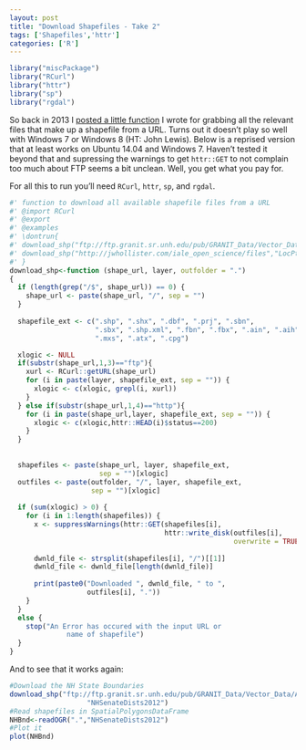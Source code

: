 ```yaml
---
layout: post
title: "Download Shapefiles - Take 2"
tags: ['Shapefiles','httr']
categories: ['R']
---
```


```r
library("miscPackage")
library("RCurl")
library("httr")
library("sp")
library("rgdal")
```

So back in 2013 I [posted a little function](https://landeco2point0.wordpress.com/2013/09/30/an-r-function-to-download-shapefiles/) I wrote for grabbing all the relevant files that make up a shapefile from a URL.  Turns out it doesn't play so well with Windows 7 or Windows 8 (HT: John Lewis).  Below is a reprised version that at least works on Ubuntu 14.04 and Windows 7.  Haven't tested it beyond that and supressing the warnings to get `httr::GET` to not complain too much about FTP seems a bit unclean.  Well, you get what you pay for. 

For all this to run you'll need `RCurl`, `httr`, `sp`, and `rgdal`.

```r
#' function to download all available shapefile files from a URL
#' @import RCurl
#' @export
#' @examples
#' \dontrun{
#' download_shp("ftp://ftp.granit.sr.unh.edu/pub/GRANIT_Data/Vector_Data/Administrative_and_Political_Boundaries/d-nhsenatedists/2012","NHSenateDists2012")
#' download_shp("http://jwhollister.com/iale_open_science/files","LocPt")
#' }
download_shp<-function (shape_url, layer, outfolder = ".") 
{
  if (length(grep("/$", shape_url)) == 0) {
    shape_url <- paste(shape_url, "/", sep = "")
  }
  
  shapefile_ext <- c(".shp", ".shx", ".dbf", ".prj", ".sbn", 
                     ".sbx", ".shp.xml", ".fbn", ".fbx", ".ain", ".aih", ".ixs", 
                     ".mxs", ".atx", ".cpg")

  xlogic <- NULL
  if(substr(shape_url,1,3)=="ftp"){
    xurl <- RCurl::getURL(shape_url)
    for (i in paste(layer, shapefile_ext, sep = "")) {
      xlogic <- c(xlogic, grepl(i, xurl))
    }
  } else if(substr(shape_url,1,4)=="http"){
    for (i in paste(shape_url,layer, shapefile_ext, sep = "")) {
      xlogic <- c(xlogic,httr::HEAD(i)$status==200)
    }  
  }
  
 
  shapefiles <- paste(shape_url, layer, shapefile_ext, 
                      sep = "")[xlogic]
  outfiles <- paste(outfolder, "/", layer, shapefile_ext, 
                    sep = "")[xlogic]
  
  if (sum(xlogic) > 0) {
    for (i in 1:length(shapefiles)) {
      x <- suppressWarnings(httr::GET(shapefiles[i], 
                                      httr::write_disk(outfiles[i],
                                                       overwrite = TRUE)))
      
      dwnld_file <- strsplit(shapefiles[i], "/")[[1]]
      dwnld_file <- dwnld_file[length(dwnld_file)]
      
      print(paste0("Downloaded ", dwnld_file, " to ", 
                   outfiles[i], "."))
    }
  }
  else {
    stop("An Error has occured with the input URL or 
              name of shapefile")
  }
}

```

And to see that it works again:

```r
#Download the NH State Boundaries
download_shp("ftp://ftp.granit.sr.unh.edu/pub/GRANIT_Data/Vector_Data/Administrative_and_Political_Boundaries/d-nhsenatedists/2012",
                   "NHSenateDists2012")
#Read shapefiles in SpatialPolygonsDataFrame
NHBnd<-readOGR(".","NHSenateDists2012")
#Plot it
plot(NHBnd)
```
